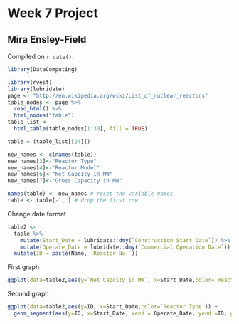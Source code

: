 # Week 7 Project

## Mira Ensley-Field

<!-- leave this material as is -->
Compiled on `r date()`.

```r
library(DataComputing)
```
<!-- put your content after this line -->

```r
library(rvest)
library(lubridate)
page <- "http://en.wikipedia.org/wiki/List_of_nuclear_reactors"
table_nodes <- page %>%
  read_html() %>%
  html_nodes("table")
table_list <-
  html_table(table_nodes[1:30], fill = TRUE)
```

```r
table = (table_list[[24]])
```

```r
new_names <- c(names(table))
new_names[3]<-"Reactor Type"
new_names[4]<-"Reactor Model"
new_names[6]<-"Net Capcity in MW"
new_names[7]<-"Gross Capacity in MW"

names(table) <- new_names # reset the variable names
table <- table[-1, ] # drop the first row
```


Change date format
```r
table2 <-
  table %>%
    mutate(Start_Date = lubridate::dmy(`Construction Start Date`)) %>%
    mutate(Operate_Date = lubridate::dmy(`Commercial Operation Date`)) %>%
  mutate(ID = paste(Name, `Reactor No.`))

```

First graph
```r
ggplot(data=table2,aes(y=`Net Capcity in MW`, x=Start_Date,color=`Reactor Type`)) + geom_point(aes(y=`Net Capcity in MW`, x=Start_Date,color=`Reactor Type`))

```


Second graph
```r

ggplot(data=table2,aes(y=ID, x=Start_Date,color=`Reactor Type`)) + 
  geom_segment(aes(y=ID, x=Start_Date, xend = Operate_Date, yend =ID, group = `Reactor No.`, color=`Reactor Type`))

```


